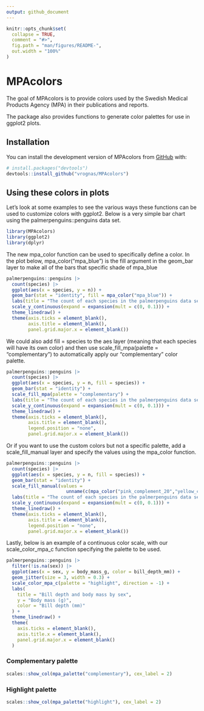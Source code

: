 ```yaml
---
output: github_document
---
```


<!-- README.md is generated from README.Rmd. Please edit that file -->

```r
knitr::opts_chunk$set(
  collapse = TRUE,
  comment = "#>",
  fig.path = "man/figures/README-",
  out.width = "100%"
)
```

# MPAcolors

<!-- badges: start -->
<!-- badges: end -->

The goal of MPAcolors is to provide colors used by the Swedish Medical Products Agency (MPA) in their publications and reports.

The package also provides functions to generate color palettes for use in ggplot2 plots.

## Installation

You can install the development version of MPAcolors from [GitHub](https://github.com/) with:

``` r
# install.packages("devtools")
devtools::install_github("vrognas/MPAcolors")
```

## Using these colors in plots 

Let’s look at some examples to see the various ways these functions can be used to customize colors with ggplot2. Below is a very simple bar chart using the palmerpenguins::penguins data set.

```r
library(MPAcolors)
library(ggplot2)
library(dplyr)
```

The new mpa_color function can be used to specifically define a color. In the plot below, mpa_color("mpa_blue") is the fill argument in the geom_bar layer to make all of the bars that specific shade of mpa_blue

```r
palmerpenguins::penguins |>
  count(species) |> 
  ggplot(aes(x = species, y = n)) +
  geom_bar(stat = "identity", fill = mpa_color("mpa_blue")) +
  labs(title = "The count of each species in the palmerpenguins data set") +
  scale_y_continuous(expand = expansion(mult = c(0, 0.1))) +
  theme_linedraw() +
  theme(axis.ticks = element_blank(),
        axis.title = element_blank(),
        panel.grid.major.x = element_blank())
```

We could also add fill = species to the aes layer (meaning that each species will have its own color) and then use scale_fill_mpa(palette = "complementary") to automatically apply our “complementary” color palette.

```r
palmerpenguins::penguins |>
  count(species) |> 
  ggplot(aes(x = species, y = n, fill = species)) +
  geom_bar(stat = "identity") +
  scale_fill_mpa(palette = "complementary") +
  labs(title = "The count of each species in the palmerpenguins data set") +
  scale_y_continuous(expand = expansion(mult = c(0, 0.1))) +
  theme_linedraw() +
  theme(axis.ticks = element_blank(),
        axis.title = element_blank(),
        legend.position = "none",
        panel.grid.major.x = element_blank())
```


Or if you want to use the custom colors but not a specific palette, add a scale_fill_manual layer and specify the values using the mpa_color function.

```r
palmerpenguins::penguins |>
  count(species) |> 
  ggplot(aes(x = species, y = n, fill = species)) +
  geom_bar(stat = "identity") +
  scale_fill_manual(values = 
                      unname(c(mpa_color("pink_complement_20","yellow_complement","mpa_blue_60")))) +
  labs(title = "The count of each species in the palmerpenguins data set") +
  scale_y_continuous(expand = expansion(mult = c(0, 0.1))) +
  theme_linedraw() +
  theme(axis.ticks = element_blank(),
        axis.title = element_blank(),
        legend.position = "none",
        panel.grid.major.x = element_blank())
```

Lastly, below is an example of a continuous color scale, with our scale_color_mpa_c function specifying the palette to be used.

```r
palmerpenguins::penguins |>
  filter(!is.na(sex)) |> 
  ggplot(aes(x = sex, y = body_mass_g, color = bill_depth_mm)) +
  geom_jitter(size = 3, width = 0.3) +
  scale_color_mpa_c(palette = "highlight", direction = -1) +
  labs(
    title = "Bill depth and body mass by sex",
    y = "Body mass (g)",
    color = "Bill depth (mm)"
  ) +
  theme_linedraw() +
  theme(
    axis.ticks = element_blank(),
    axis.title.x = element_blank(),
    panel.grid.major.x = element_blank()
  )
```

### Complementary palette

```r
scales::show_col(mpa_palette("complementary"), cex_label = 2)
```

### Highlight palette

```r
scales::show_col(mpa_palette("highlight"), cex_label = 2)
```
